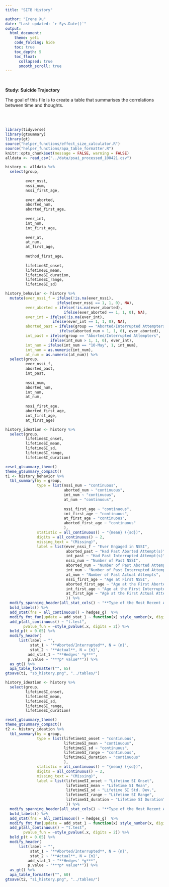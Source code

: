 ```yaml
---
title: "SITB History"

author: "Irene Xu"
date: "Last updated: `r Sys.Date()`"
output:
  html_document:
    theme: yeti
    code_folding: hide
    toc: true
    toc_depth: 5
    toc_float:
      collapsed: true
      smooth_scroll: true
---
```

<br/>

**Study: Suicide Trajectory**    

The goal of this file is to create a table that summarises the correlations between time and thoughts.

<br/>
<br/>
```r
library(tidyverse)
library(gtsummary)
library(gt)
source("helper_functions/effect_size_calculator.R")
source("helper_functions/apa_table_formatter.R")
knitr::opts_chunk$set(message = FALSE, warning = FALSE)
alldata <- read_csv("../data/psai_processed_100421.csv")
```

```r
history <- alldata %>%
  select(group, 
         
         ever_nssi, 
         nssi_num,
         nssi_first_age,
         
         ever_aborted, 
         aborted_num, 
         aborted_first_age, 
         
         ever_int,
         int_num,
         int_first_age, 
         
         ever_at,
         at_num,
         at_first_age, 
         
         method_first_age,
         
         lifetimeSI_onset,
         lifetimeSI_mean,
         lifetimeSI_duration,
         lifetimeSI_range,
         lifetimeSI_sd)
```

```r
history_behavior <- history %>%
  mutate(ever_nssi_f = ifelse(!is.na(ever_nssi),
                       ifelse(ever_nssi == 1, 1, 0), NA),
         ever_aborted = ifelse(!is.na(ever_aborted),
                          ifelse(ever_aborted == 1, 1, 0), NA),
         ever_int = ifelse(!is.na(ever_int),
                     ifelse(ever_int == 1, 1, 0), NA),
         aborted_past = ifelse(group == "Aborted/Interrupted Attempters", 
                        ifelse(aborted_num > 1, 1, 0), ever_aborted),
         int_past = ifelse(group == "Aborted/Interrupted Attempters", 
                    ifelse(int_num > 1, 1, 0), ever_int),
         int_num = ifelse(int_num == "10-May", 1, int_num),
         int_num = as.numeric(int_num),
         at_num = as.numeric(at_num)) %>%
  select(group, 
         ever_nssi_f, 
         aborted_past, 
         int_past, 
         
         nssi_num,
         aborted_num, 
         int_num, 
         at_num,
         
         nssi_first_age,
         aborted_first_age, 
         int_first_age,
         at_first_age)
```

```r
history_ideation <- history %>%
  select(group,
         lifetimeSI_onset,
         lifetimeSI_mean,
         lifetimeSI_sd,
         lifetimeSI_range,
         lifetimeSI_duration)
```

```r
reset_gtsummary_theme()
theme_gtsummary_compact()
t1 <- history_behavior %>% 
  tbl_summary(by = group,    
              type = list(nssi_num ~ "continuous", 
                          aborted_num ~ "continuous", 
                          int_num ~ "continuous", 
                          at_num ~ "continuous", 
                          
                          nssi_first_age ~ "continuous",
                          int_first_age ~ "continuous",
                          at_first_age ~ "continuous",
                          aborted_first_age ~ "continuous"
                          ),
              statistic = all_continuous() ~ "{mean} ({sd})",
              digits = all_continuous() ~ 2,
              missing_text = "(Missing)", 
              label = list(ever_nssi_f ~ "Ever Engaged in NSSI",
                           aborted_past ~ "Had Past Aborted Attempt(s)",
                           int_past ~ "Had Past Interrupted Attempt(s)",
                           nssi_num ~ "Number of Past NSSI",
                           aborted_num ~ "Number of Past Aborted Attempts",
                           int_num ~ "Number of Past Interrupted Attempts",
                           at_num ~ "Number of Past Actual Attempts",
                           nssi_first_age ~ "Age at First NSSI",
                           aborted_first_age ~ "Age at the First Aborted Attempt",
                           int_first_age ~ "Age at the First Interrupted Attempt",
                           at_first_age ~ "Age at the First Actual Attempt"
                           )) %>%
  modify_spanning_header(all_stat_cols() ~ "**Type of the Most Recent Attempt**") %>%
  bold_labels() %>% 
  add_stat(fns = all_continuous() ~ hedges_g)  %>%
  modify_fmt_fun(update = add_stat_1 ~ function(x) style_number(x, digits = 2)) %>%
  add_p(all_continuous() ~ "t.test",
        pvalue_fun = ~style_pvalue(.x, digits = 2)) %>%
  bold_p(t = 0.05) %>%
  modify_header(
      list(label ~ "",
           stat_1 ~ '**Aborted/Interrupted**, N = {n}',
           stat_2 ~ '**Actual**, N = {n}',
          add_stat_1 ~ "**Hedges' *g***",
          p.value ~ "***p* value**")) %>%
  as_gt() %>%
  apa_table_formatter("", 65)
gtsave(t1, "sb_history.png", "../tables/")
```

```r
history_ideation <- history %>%
  select(group,
         lifetimeSI_onset,
         lifetimeSI_mean,
         lifetimeSI_sd,
         lifetimeSI_range,
         lifetimeSI_duration)
```

```r
reset_gtsummary_theme()
theme_gtsummary_compact()
t2 <- history_ideation %>% 
  tbl_summary(by = group,    
              type = list(lifetimeSI_onset ~ "continuous", 
                          lifetimeSI_mean ~ "continuous", 
                          lifetimeSI_sd ~ "continuous", 
                          lifetimeSI_range ~ "continuous", 
                          lifetimeSI_duration ~ "continuous"
                          ),
              statistic = all_continuous() ~ "{mean} ({sd})",
              digits = all_continuous() ~ 2,
              missing_text = "(Missing)", 
              label = list(lifetimeSI_onset ~ "Lifetime SI Onset",
                           lifetimeSI_mean ~ "Lifetime SI Mean",
                           lifetimeSI_sd ~ "Lifetime SI Std. Dev.",
                           lifetimeSI_range ~ "Lifetime SI Range",
                           lifetimeSI_duration ~ "Lifetime SI Duration"
                           )) %>%
  modify_spanning_header(all_stat_cols() ~ "**Type of the Most Recent Attempt**") %>%
  bold_labels() %>% 
  add_stat(fns = all_continuous() ~ hedges_g)  %>%
  modify_fmt_fun(update = add_stat_1 ~ function(x) style_number(x, digits = 2)) %>%
  add_p(all_continuous() ~ "t.test",
        pvalue_fun = ~style_pvalue(.x, digits = 2)) %>%
  bold_p(t = 0.05) %>%
  modify_header(
      list(label ~ "",
           stat_1 ~ '**Aborted/Interrupted**, N = {n}',
           stat_2 ~ '**Actual**, N = {n}',
          add_stat_1 ~ "**Hedges' *g***",
          p.value ~ "***p* value**")) %>%
  as_gt() %>%
  apa_table_formatter("", 60)
gtsave(t2, "si_history.png", "../tables/")
```